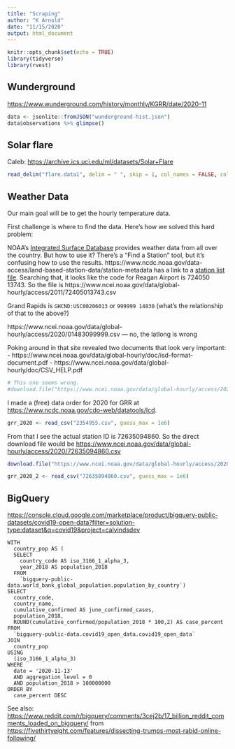 ```yaml
---
title: "Scraping"
author: "K Arnold"
date: "11/15/2020"
output: html_document
---
```


```r
knitr::opts_chunk$set(echo = TRUE)
library(tidyverse)
library(rvest)
```

## Wunderground

<https://www.wunderground.com/history/monthly/KGRR/date/2020-11>

```r
data <- jsonlite::fromJSON("wunderground-hist.json")
data$observations %>% glimpse()
```


## Solar flare

Caleb: <https://archive.ics.uci.edu/ml/datasets/Solar+Flare>

```r
read_delim("flare.data1", delim = " ", skip = 1, col_names = FALSE, col_types = "cccdddddddddd")
```

## Weather Data

Our main goal will be to get the hourly temperature data.

First challenge is where to find the data. Here's how we solved this hard problem:

NOAA's [Integrated Surface Database](https://www.ncdc.noaa.gov/data-access/land-based-station-data/land-based-datasets) provides weather data from all over the country. But how to use it? There's a "Find a Station" tool, but it's confusing how to use the results. https://www.ncdc.noaa.gov/data-access/land-based-station-data/station-metadata has a link to a [station list file](ftp://ftp.ncdc.noaa.gov/pub/data/noaa/isd-history.txt). Searching that, it looks like the code for Reagan Airport is 724050 13743. So the file is
https://www.ncei.noaa.gov/data/global-hourly/access/2011/72405013743.csv

Grand Rapids is `GHCND:USC00206013`
or `999999 14830` (what's the relationship of that to the above?)


https://www.ncei.noaa.gov/data/global-hourly/access/2020/01483099999.csv --- no, the latlong is wrong

Poking around in that site revealed two documents that look very important:
- https://www.ncei.noaa.gov/data/global-hourly/doc/isd-format-document.pdf
- https://www.ncei.noaa.gov/data/global-hourly/doc/CSV_HELP.pdf

```r
# This one seems wrong.
#download.file("https://www.ncei.noaa.gov/data/global-hourly/access/2020/01483099999.csv", "01483099999.csv")
```

I made a (free) data order for 2020 for GRR at <https://www.ncdc.noaa.gov/cdo-web/datatools/lcd>.

```r
grr_2020 <- read_csv("2354955.csv", guess_max = 1e6)
```


From that I see the actual station ID is 72635094860.
So the direct download file would be <https://www.ncei.noaa.gov/data/global-hourly/access/2020/72635094860.csv>

```r
download.file("https://www.ncei.noaa.gov/data/global-hourly/access/2020/72635094860.csv", "72635094860.csv")

```


```r
grr_2020_2 <- read_csv("72635094860.csv", guess_max = 1e6)
```


## BigQuery

<https://console.cloud.google.com/marketplace/product/bigquery-public-datasets/covid19-open-data?filter=solution-type:dataset&q=covid19&project=calvindsdev>

```
WITH
  country_pop AS (
  SELECT
    country_code AS iso_3166_1_alpha_3,
    year_2018 AS population_2018
  FROM
    `bigquery-public-data.world_bank_global_population.population_by_country`)
SELECT
  country_code,
  country_name,
  cumulative_confirmed AS june_confirmed_cases,
  population_2018,
  ROUND(cumulative_confirmed/population_2018 * 100,2) AS case_percent
FROM
  `bigquery-public-data.covid19_open_data.covid19_open_data`
JOIN
  country_pop
USING
  (iso_3166_1_alpha_3)
WHERE
  date = '2020-11-13'
  AND aggregation_level = 0
  AND population_2018 > 100000000
ORDER BY
  case_percent DESC
```

See also: <https://www.reddit.com/r/bigquery/comments/3cej2b/17_billion_reddit_comments_loaded_on_bigquery/>
from <https://fivethirtyeight.com/features/dissecting-trumps-most-rabid-online-following/>

